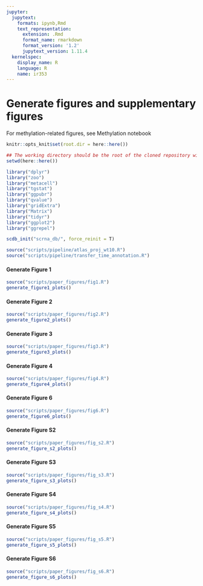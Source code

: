 ```yaml
---
jupyter:
  jupytext:
    formats: ipynb,Rmd
    text_representation:
      extension: .Rmd
      format_name: rmarkdown
      format_version: '1.2'
      jupytext_version: 1.11.4
  kernelspec:
    display_name: R
    language: R
    name: ir353
---
```


# Generate figures and supplementary figures
For methylation-related figures, see Methylation notebook

```r
knitr::opts_knit$set(root.dir = here::here())
```

```r
## The working directory should be the root of the cloned repository with scrna_db, figs, data as subfolders
setwd(here::here())
```

```r
library("dplyr")
library("zoo")
library("metacell")
library("tgstat")
library("ggpubr")
library("qvalue")
library("gridExtra")
library("Matrix")
library("tidyr")
library("ggplot2")
library("ggrepel")
```

```r
scdb_init("scrna_db/", force_reinit = T)
```

```r
source("scripts/pipeline/atlas_proj_wt10.R")
source("scripts/pipeline/transfer_time_annotation.R")
```

#### Generate Figure 1

```r
source("scripts/paper_figures/fig1.R")
generate_figure1_plots()
```

#### Generate Figure 2

```r
source("scripts/paper_figures/fig2.R")
generate_figure2_plots()
```

#### Generate Figure 3

```r
source("scripts/paper_figures/fig3.R")
generate_figure3_plots()
```

#### Generate Figure 4

```r
source("scripts/paper_figures/fig4.R")
generate_figure4_plots()
```

#### Generate Figure 6

```r
source("scripts/paper_figures/fig6.R")
generate_figure6_plots()
```

#### Generate Figure S2

```r
source("scripts/paper_figures/fig_s2.R")
generate_figure_s2_plots()
```

#### Generate Figure S3

```r
source("scripts/paper_figures/fig_s3.R")
generate_figure_s3_plots()
```

#### Generate Figure S4

```r
source("scripts/paper_figures/fig_s4.R")
generate_figure_s4_plots()
```

#### Generate Figure S5

```r
source("scripts/paper_figures/fig_s5.R")
generate_figure_s5_plots()
```

#### Generate Figure S6

```r
source("scripts/paper_figures/fig_s6.R")
generate_figure_s6_plots()
```

```r

```
